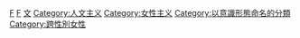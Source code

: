 {{Catnav|頁面分類|人文學科|哲学|社会哲学|女性主義}}
{{Catnav|頁面分類|人文學科|哲学|主义|女性主義}}

{{Portal|跨性別}}
{{Portal|女權主義}}

[[Category:認同政治|F]]
[[Category:社會學理論|F]]
[[Category:跨性別文化|文]]
[[Category:人文主义|Category:人文主义]]

[[Category:女性主义|Category:女性主义]]
[[Category:以意識形態命名的分類|Category:以意識形態命名的分類]]
[[Category:跨性別女性|Category:跨性別女性]]